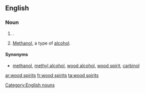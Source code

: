 ==English==

===Noun===
{{head|en|head=[[wood]] [[spirits]]}}

# {{plural of|wood spirit|nodot=1}}.
# {{context|plurale tantum|lang=en}} [[methanol|Methanol]], a type of [[alcohol]].

====Synonyms====
* {{sense|alcohol}} [[methanol]], [[methyl alcohol]], [[wood alcohol]], [[wood spirit]], [[carbinol]]

[[Category:English nouns]]

[[ar:wood spirits]]
[[fr:wood spirits]]
[[ta:wood spirits]]